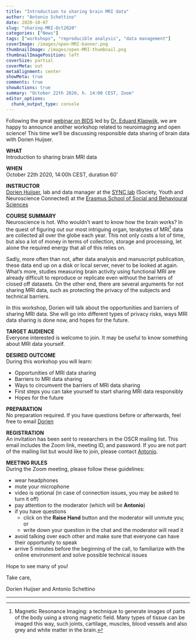 ```yaml
---
title: "Introduction to sharing brain MRI data"
author: "Antonio Schettino"
date: 2020-10-07
slug: "sharing-MRI-Oct2020"
categories: ["News"]
tags: ["workshops", "reproducible analysis", "data management"]
coverImage: /images/open-MRI-banner.png
thumbnailImage: /images/open-MRI-thumbnail.png
thumbnailImagePosition: left
coverSize: partial
coverMeta: out
metaAlignment: center
showMeta: true
comments: true
showActions: true
summary: "October 22th 2020, h. 14:00 CEST, Zoom"
editor_options: 
  chunk_output_type: console
---
```


Following the great [webinar on BIDS](https://www.openscience-rotterdam.com/2020/09/intro-bids-sept2020/) led by [Dr. Eduard Klapwijk](https://www.openscience-rotterdam.com/2020/05/klapwijk/), we are happy to announce another workshop related to neuroimaging and open science! This time we'll be discussing responsible data sharing of brain data with Dorien Huijser.

**WHAT**   
Introduction to sharing brain MRI data

**WHEN**   
October 22th 2020, 14:00h CEST, duration 60’
 
**INSTRUCTOR**   
[Dorien Huijser](https://www.eur.nl/en/people/dorien-huijser), lab and data manager at the [SYNC lab](https://erasmus-synclab.nl/) (Society, Youth and Neuroscience Connected) at the [Erasmus School of Social and Behavioural Sciences](https://www.eur.nl/en/essb/)
 
**COURSE SUMMARY**   
Neuroscience is hot. Who wouldn’t want to know how the brain works? In the quest of figuring out our most intriguing organ, terabytes of MRI[^1] data are collected all over the globe each year. This not only costs a lot of time, but also a lot of money in terms of collection, storage and processing, let alone the required energy that all of this relies on.
 
Sadly, more often than not, after data analysis and manuscript publication, these data end up on a disk or local server, never to be looked at again. What’s more, studies measuring brain activity using functional MRI are already difficult to reproduce or replicate even without the barriers of closed off datasets. On the other end, there are several arguments for not sharing MRI data, such as protecting the privacy of the subjects and technical barriers.
 
In this workshop, Dorien will talk about the opportunities and barriers of sharing MRI data. She will go into different types of privacy risks, ways MRI data sharing is done now, and hopes for the future.
 
**TARGET AUDIENCE**   
Everyone interested is welcome to join. It may be useful to know something about MRI data yourself.
 
**DESIRED OUTCOME**   
During this workshop you will learn:

* Opportunities of MRI data sharing
* Barriers to MRI data sharing
* Ways to circumvent the barriers of MRI data sharing
* First steps you can take yourself to start sharing MRI data responsibly
* Hopes for the future
 
**PREPARATION**   
No preparation required. If you have questions before or afterwards, feel free to email [Dorien](mailto:huijser@essb.eur.nl)

**REGISTRATION**   
An invitation has been sent to researchers in the OSCR mailing list. This email includes the Zoom link, meeting ID, and password. If you are not part of the mailing list but would like to join, please contact [Antonio](mailto:schettino@eur.nl).

**MEETING RULES**   
During the Zoom meeting, please follow these guidelines:

* wear headphones
* mute your microphone
* video is optional (in case of connection issues, you may be asked to turn it off)
* pay attention to the moderator (which will be **Antonio**)
* if you have questions
  - click on the **Raise Hand** button and the moderator will unmute you; or
  - write down your question in the chat and the moderator will read it
* avoid talking over each other and make sure that everyone can have their opportunity to speak
* arrive 5 minutes before the beginning of the call, to familiarize with the online environment and solve possible technical issues

Hope to see many of you!

Take care,

Dorien Huijser and Antonio Schettino

***

[^1]: Magnetic Resonance Imaging: a technique to generate images of parts of the body using a strong magnetic field. Many types of tissue can be imaged this way, such joints, cartilage, muscles, blood vessels and also grey and white matter in the brain.
